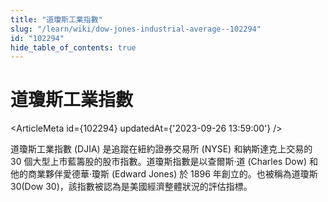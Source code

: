 ```yaml
---
title: "道瓊斯工業指數"
slug: "/learn/wiki/dow-jones-industrial-average--102294"
id: "102294"
hide_table_of_contents: true
---
```



# 道瓊斯工業指數

<ArticleMeta id={102294} updatedAt={'2023-09-26 13:59:00'} />
<div className='border-solid border-b border-t-0 my-4 border-[var(--ifm-color-gray-300)]' />

道瓊斯工業指數 (DJIA) 是追蹤在紐約證券交易所 (NYSE) 和納斯達克上交易的 30 個大型上市藍籌股的股市指數。道瓊斯指數是以查爾斯·道 (Charles Dow) 和他的商業夥伴愛德華·瓊斯 (Edward Jones) 於 1896 年創立的。也被稱為道瓊斯 30(Dow 30)，該指數被認為是美國經濟整體狀況的評估指標。
